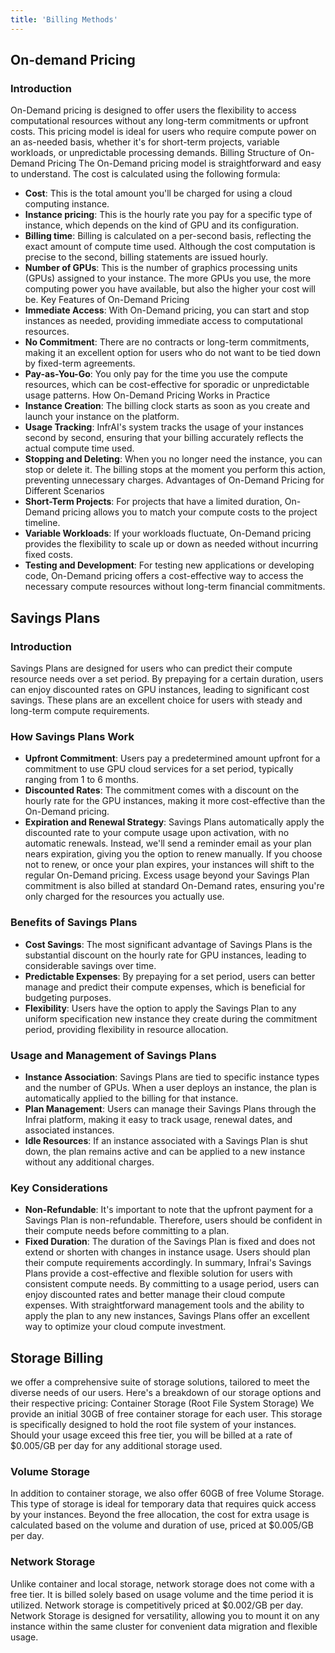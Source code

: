 ```yaml
---
title: 'Billing Methods'
---
```


## On-demand Pricing
### Introduction
On-Demand pricing is designed to offer users the flexibility to access computational resources without any long-term commitments or upfront costs. This pricing model is ideal for users who require compute power on an as-needed basis, whether it's for short-term projects, variable workloads, or unpredictable processing demands.
Billing Structure of On-Demand Pricing
The On-Demand pricing model is straightforward and easy to understand. The cost is calculated using the following formula:
- **Cost**: This is the total amount you'll be charged for using a cloud computing instance.
- **Instance pricing**: This is the hourly rate you pay for a specific type of instance, which depends on the kind of GPU and its configuration.
- **Billing time**: Billing is calculated on a per-second basis, reflecting the exact amount of compute time used. Although the cost computation is precise to the second, billing statements are issued hourly. 
- **Number of GPUs**: This is the number of graphics processing units (GPUs) assigned to your instance. The more GPUs you use, the more computing power you have available, but also the higher your cost will be.
Key Features of On-Demand Pricing
- **Immediate Access**: With On-Demand pricing, you can start and stop instances as needed, providing immediate access to computational resources.
- **No Commitment**: There are no contracts or long-term commitments, making it an excellent option for users who do not want to be tied down by fixed-term agreements.
- **Pay-as-You-Go**: You only pay for the time you use the compute resources, which can be cost-effective for sporadic or unpredictable usage patterns.
How On-Demand Pricing Works in Practice
- **Instance Creation**: The billing clock starts as soon as you create and launch your instance on the platform.
- **Usage Tracking**: InfrAI's system tracks the usage of your instances second by second, ensuring that your billing accurately reflects the actual compute time used.
- **Stopping and Deleting**: When you no longer need the instance, you can stop or delete it. The billing stops at the moment you perform this action, preventing unnecessary charges.
Advantages of On-Demand Pricing for Different Scenarios
- **Short-Term Projects**: For projects that have a limited duration, On-Demand pricing allows you to match your compute costs to the project timeline.
- **Variable Workloads**: If your workloads fluctuate, On-Demand pricing provides the flexibility to scale up or down as needed without incurring fixed costs.
- **Testing and Development**: For testing new applications or developing code, On-Demand pricing offers a cost-effective way to access the necessary compute resources without long-term financial commitments.

##  Savings Plans
### Introduction
Savings Plans are designed for users who can predict their compute resource needs over a set period. By prepaying for a certain duration, users can enjoy discounted rates on GPU instances, leading to significant cost savings. These plans are an excellent choice for users with steady and long-term compute requirements.
### How Savings Plans Work
- **Upfront Commitment**: Users pay a predetermined amount upfront for a commitment to use GPU cloud  services for a set period, typically ranging from 1 to 6 months.
- **Discounted Rates**: The commitment comes with a discount on the hourly rate for the GPU instances, making it more cost-effective than the On-Demand pricing.
- **Expiration and Renewal Strategy**: Savings Plans automatically apply the discounted rate to your compute usage upon activation, with no automatic renewals. Instead, we'll send a reminder email as your plan nears expiration, giving you the option to renew manually. If you choose not to renew, or once your plan expires, your instances will shift to the regular On-Demand pricing. Excess usage beyond your Savings Plan commitment is also billed at standard On-Demand rates, ensuring you're only charged for the resources you actually use. 
### Benefits of Savings Plans
- **Cost Savings**: The most significant advantage of Savings Plans is the substantial discount on the hourly rate for GPU instances, leading to considerable savings over time.
- **Predictable Expenses**: By prepaying for a set period, users can better manage and predict their compute expenses, which is beneficial for budgeting purposes.
- **Flexibility**: Users have the option to apply the Savings Plan to any uniform specification new instance they create during the commitment period, providing flexibility in resource allocation.
### Usage and Management of Savings Plans
- **Instance Association**: Savings Plans are tied to specific instance types and the number of GPUs. When a user deploys an instance, the plan is automatically applied to the billing for that instance.
- **Plan Management**: Users can manage their Savings Plans through the Infrai platform, making it easy to track usage, renewal dates, and associated instances.
- **Idle Resources**: If an instance associated with a Savings Plan is shut down, the plan remains active and can be applied to a new instance without any additional charges.
### Key Considerations
- **Non-Refundable**: It's important to note that the upfront payment for a Savings Plan is non-refundable. Therefore, users should be confident in their compute needs before committing to a plan.
- **Fixed Duration**: The duration of the Savings Plan is fixed and does not extend or shorten with changes in instance usage. Users should plan their compute requirements accordingly.
In summary, Infrai's Savings Plans provide a cost-effective and flexible solution for users with consistent compute needs. By committing to a usage period, users can enjoy discounted rates and better manage their cloud compute expenses. With straightforward management tools and the ability to apply the plan to any new instances, Savings Plans offer an excellent way to optimize your cloud compute investment.
## Storage Billing
we offer a comprehensive suite of storage solutions, tailored to meet the diverse needs of our users. Here's a breakdown of our storage options and their respective pricing:
Container Storage (Root File System Storage)
We provide an initial 30GB of free container storage for each user. This storage is specifically designed to hold the root file system of your instances. Should your usage exceed this free tier, you will be billed at a rate of $0.005/GB per day for any additional storage used.
### Volume Storage
In addition to container storage, we also offer 60GB of free Volume Storage. This type of storage is ideal for temporary data that requires quick access by your instances. Beyond the free allocation, the cost for extra usage is calculated based on the volume and duration of use, priced at $0.005/GB per day.
### Network Storage
Unlike container and local storage, network storage does not come with a free tier. It is billed solely based on usage volume and the time period it is utilized. Network storage is competitively priced at $0.002/GB per day. Network Storage is designed for versatility, allowing you to mount it on any instance within the same cluster for convenient data migration and flexible usage.